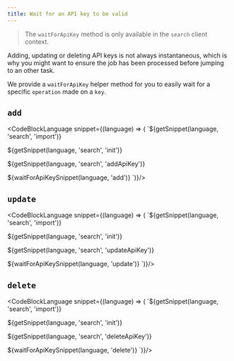 ```yaml
---
title: Wait for an API key to be valid
---
```



> The `waitForApiKey` method is only available in the `search` client context.

Adding, updating or deleting API keys is not always instantaneous, which is why you might want to ensure the job has been processed before jumping to an other task.

We provide a `waitForApiKey` helper method for you to easily wait for a specific `operation` made on a `key`.

## `add`

<CodeBlockLanguage snippet={(language) => (
`${getSnippet(language, 'search', 'import')}

${getSnippet(language, 'search', 'init')}

${getSnippet(language, 'search', 'addApiKey')}

${waitForApiKeySnippet(language, 'add')}
`)}/>

## `update`

<CodeBlockLanguage snippet={(language) => (
`${getSnippet(language, 'search', 'import')}

${getSnippet(language, 'search', 'init')}

${getSnippet(language, 'search', 'updateApiKey')}

${waitForApiKeySnippet(language, 'update')}
`)}/>

## `delete`

<CodeBlockLanguage snippet={(language) => (
`${getSnippet(language, 'search', 'import')}

${getSnippet(language, 'search', 'init')}

${getSnippet(language, 'search', 'deleteApiKey')}

${waitForApiKeySnippet(language, 'delete')}
`)}/>
